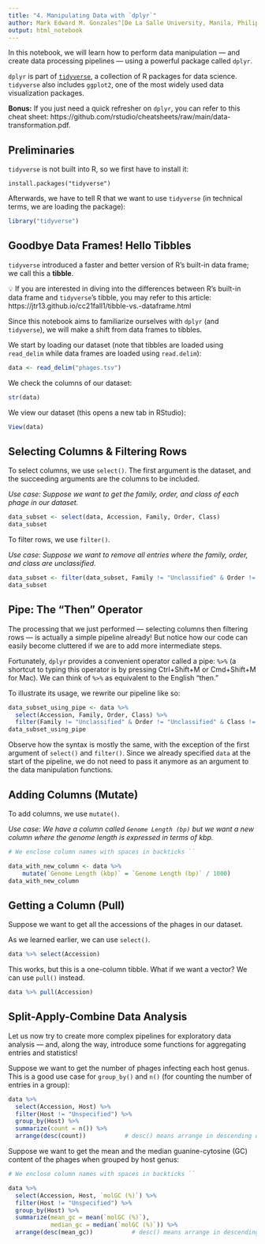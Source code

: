 ```yaml
---
title: "4. Manipulating Data with `dplyr`"
author: Mark Edward M. Gonzales^[De La Salle University, Manila, Philippines, gonzales.markedward@gmail.com]
output: html_notebook
---
```


In this notebook, we will learn how to perform data manipulation — and create data processing pipelines — using a powerful package called `dplyr`.

`dplyr` is part of [`tidyverse`](https://www.tidyverse.org/), a collection of R packages for data science. `tidyverse` also includes `ggplot2`, one of the most widely used data visualization packages.

**Bonus:** If you just need a quick refresher on `dplyr`, you can refer to this cheat sheet: https://github.com/rstudio/cheatsheets/raw/main/data-transformation.pdf.

## Preliminaries

`tidyverse` is not built into R, so we first have to install it:

```
install.packages("tidyverse")
```

Afterwards, we have to tell R that we want to use `tidyverse` (in technical terms, we are loading the package):

```r
library("tidyverse")
```

## Goodbye Data Frames! Hello Tibbles

`tidyverse` introduced a faster and better version of R's built-in data frame; we call this a **tibble**. 

💡 If you are interested in diving into the differences between R's built-in data frame and `tidyverse`'s tibble, you may refer to this article: https://jtr13.github.io/cc21fall1/tibble-vs.-dataframe.html

Since this notebook aims to familiarize ourselves with `dplyr` (and `tidyverse`), we will make a shift from data frames to tibbles. 

We start by loading our dataset (note that tibbles are loaded using `read_delim` while data frames are loaded using `read.delim`):

```r
data <- read_delim("phages.tsv")
```
We check the columns of our dataset:

```r
str(data)
```

We view our dataset (this opens a new tab in RStudio): 

```r
View(data)
```

## Selecting Columns & Filtering Rows

To select columns, we use `select()`. The first argument is the dataset, and the succeeding arguments are the columns to be included.

_Use case: Suppose we want to get the family, order, and class of each phage in our dataset._

```r
data_subset <- select(data, Accession, Family, Order, Class)
data_subset
```

To filter rows, we use `filter()`.

_Use case: Suppose we want to remove all entries where the family, order, and class are unclassified._

```r
data_subset <- filter(data_subset, Family != "Unclassified" & Order != "Unclassified" & Class != "Unclassified")
data_subset
```

## Pipe: The "Then" Operator

The processing that we just performed — selecting columns then filtering rows — is actually a simple pipeline already! But notice how our code can easily become cluttered if we are to add more intermediate steps.

Fortunately, `dplyr` provides a convenient operator called a pipe: `%>%` (a shortcut to typing this operator is by pressing Ctrl+Shift+M or Cmd+Shift+M for Mac). We can think of `%>%` as equivalent to the English "then."

To illustrate its usage, we rewrite our pipeline like so: 

```r
data_subset_using_pipe <- data %>% 
  select(Accession, Family, Order, Class) %>% 
  filter(Family != "Unclassified" & Order != "Unclassified" & Class != "Unclassified")
data_subset_using_pipe
```

Observe how the syntax is mostly the same, with the exception of the first argument of `select()` and `filter()`. Since we already specified `data` at the start of the pipeline, we do not need to pass it anymore as an argument to the data manipulation functions.

## Adding Columns (Mutate)

To add columns, we use `mutate()`.

_Use case: We have a column called `Genome Length (bp)` but we want a new column where the genome length is expressed in terms of kbp._

```r
# We enclose column names with spaces in backticks ``

data_with_new_column <- data %>%
    mutate(`Genome Length (kbp)` = `Genome Length (bp)` / 1000)
data_with_new_column
```

## Getting a Column (Pull)

Suppose we want to get all the accessions of the phages in our dataset.

As we learned earlier, we can use `select()`.

```r
data %>% select(Accession)
```

This works, but this is a one-column tibble. What if we want a vector? We can use `pull()` instead.

```r
data %>% pull(Accession)
```
## Split-Apply-Combine Data Analysis

Let us now try to create more complex pipelines for exploratory data analysis — and, along the way, introduce some functions for aggregating entries and statistics!

Suppose we want to get the number of phages infecting each host genus. This is a good use case for `group_by()` and `n()` (for counting the number of entries in a group):

```r
data %>% 
  select(Accession, Host) %>% 
  filter(Host != "Unspecified") %>%
  group_by(Host) %>% 
  summarize(count = n()) %>%
  arrange(desc(count))           # desc() means arrange in descending order
```

Suppose we want to get the mean and the median guanine-cytosine (GC) content of the phages when grouped by host genus:

```r
# We enclose column names with spaces in backticks ``

data %>% 
  select(Accession, Host, `molGC (%)`) %>% 
  filter(Host != "Unspecified") %>%
  group_by(Host) %>% 
  summarize(mean_gc = mean(`molGC (%)`),
            median_gc = median(`molGC (%)`)) %>%
  arrange(desc(mean_gc))           # desc() means arrange in descending order
```